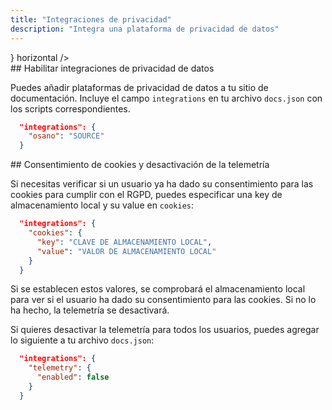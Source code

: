 ```yaml
---
title: "Integraciones de privacidad"
description: "Integra una plataforma de privacidad de datos"
---
```


<CardGroup>
  <Card title="Osano" href="/es/integrations/privacy/osano" icon={<svg width="32" height="32" className="h-6 w-6" viewBox="0 0 256 256" fill="none" xmlns="http://www.w3.org/2000/svg"><path fillRule="evenodd" clipRule="evenodd" d="M128 256C198.692 256 256 198.692 256 128C256 57.3076 198.692 0 128 0C57.3076 0 0 57.3076 0 128C0 198.692 57.3076 256 128 256ZM128 192C163.346 192 192 163.346 192 128C192 92.6538 163.346 64 128 64C92.6538 64 64 92.6538 64 128C64 163.346 92.6538 192 128 192Z" fill="#7764FA"/></svg>} horizontal />
</CardGroup>

<div id="enabling-data-privacy-integrations">
  ## Habilitar integraciones de privacidad de datos
</div>

Puedes añadir plataformas de privacidad de datos a tu sitio de documentación. Incluye el campo `integrations` en tu archivo `docs.json` con los scripts correspondientes.

```json
  "integrations": {
    "osano": "SOURCE"
  }
```

<div id="cookie-consent-and-disabling-telemetry">
  ## Consentimiento de cookies y desactivación de la telemetría
</div>

Si necesitas verificar si un usuario ya ha dado su consentimiento para las cookies para cumplir con el RGPD, puedes especificar una key de almacenamiento local y su value en `cookies`:

```json
  "integrations": {
    "cookies": {
      "key": "CLAVE DE ALMACENAMIENTO LOCAL",
      "value": "VALOR DE ALMACENAMIENTO LOCAL"
    }
  }
```

Si se establecen estos valores, se comprobará el almacenamiento local para ver si el usuario ha dado su consentimiento para las cookies. Si no lo ha hecho, la telemetría se desactivará.

Si quieres desactivar la telemetría para todos los usuarios, puedes agregar lo siguiente a tu archivo `docs.json`:

```json
  "integrations": {
    "telemetry": {
      "enabled": false
    }
  }
```
